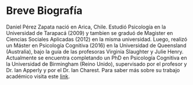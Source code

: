 # Breve Biografía {-}

Daniel Pérez Zapata nació en Arica, Chile. Estudió Psicología en la Universidad de Tarapacá (2009) y tambien se graduó de Magister en Ciencias Sociales Aplicadas (2012) en la misma universidad. Luego, realizó un Máster en Psicología Cognitiva (2016) en la Universidad de Queensland (Australia), bajo la guía de las profesoras Virginia Slaughter y Julie Henry. Actualmente se encuentra completando un PhD en Psicología Cognitiva en la Universidad de Birmingham (Reino Unido), supervisado por el profesor y Dr. Ian Apperly y por el Dr. Ian Charest. Para saber más sobre su trabajo académico visita este [link](https://www.danielperezzapata.com){target="_blank"}. 
